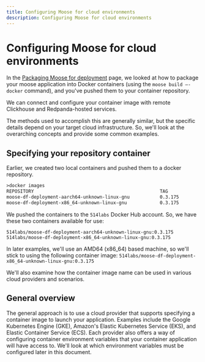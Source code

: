```yaml
---
title: Configuring Moose for cloud environments
description: Configuring Moose for cloud environments
---
```


# Configuring Moose for cloud environments

In the [Packaging Moose for deployment](packaging-moose-for-deployment.mdx) page, we looked at how to package your moose application into Docker containers (using the `moose build —-docker` command), and you've pushed them to your container repository.

We can connect and configure your container image with remote Clickhouse and Redpanda-hosted services.

The methods used to accomplish this are generally similar, but the specific details depend on your target cloud infrastructure. So, we'll look at the overarching concepts and provide some common examples.

## Specifying your repository container

Earlier, we created two local containers and pushed them to a docker repository.

```txt filename="Terminal" copy
>docker images
REPOSITORY                                              TAG               IMAGE ID       CREATED              SIZE
moose-df-deployment-aarch64-unknown-linux-gnu           0.3.175           c50674c7a68a   About a minute ago   155MB
moose-df-deployment-x86_64-unknown-linux-gnu            0.3.175           e5b449d3dea3   About a minute ago   163MB
```

We pushed the containers to the `514labs` Docker Hub account. So, we have these two containers available for use:

```
514labs/moose-df-deployment-aarch64-unknown-linux-gnu:0.3.175
514labs/moose-df-deployment-x86_64-unknown-linux-gnu:0.3.175
```

In later examples, we'll use an AMD64 (x86_64) based machine, so we'll stick to using the following container image: `514labs/moose-df-deployment-x86_64-unknown-linux-gnu:0.3.175`

We'll also examine how the container image name can be used in various cloud providers and scenarios.

## General overview

The general approach is to use a cloud provider that supports specifying a container image to launch your application. Examples include the Google Kubernetes Engine (GKE), Amazon's Elastic Kubernetes Service (EKS), and Elastic Container Service (ECS). Each provider also offers a way of configuring container environment variables that your container application will have access to. We'll look at which environment variables must be configured later in this document.
